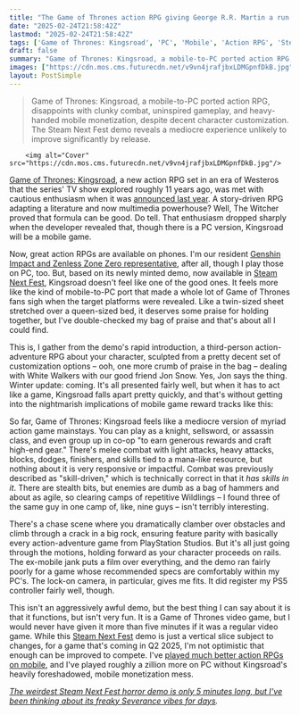 ```yaml
---
title: "The Game of Thrones action RPG giving George R.R. Martin a run for his money on late releases is playable in Steam Next Fest, and I'm afraid it's not very good"
date: "2025-02-24T21:58:42Z"
lastmod: "2025-02-24T21:58:42Z"
tags: ['Game of Thrones: Kingsroad', 'PC', 'Mobile', 'Action RPG', 'Steam Next Fest']
draft: false
summary: "Game of Thrones: Kingsroad, a mobile-to-PC ported action RPG, disappoints with clunky combat, uninspired gameplay, and heavy-handed mobile monetization, despite decent character customization.  The Steam Next Fest demo reveals a mediocre experience unlikely to improve significantly by release."
images: ["https://cdn.mos.cms.futurecdn.net/v9vn4jrafjbxLDMGpnfDkB.jpg"]
layout: PostSimple
---
```

> Game of Thrones: Kingsroad, a mobile-to-PC ported action RPG, disappoints with clunky combat, uninspired gameplay, and heavy-handed mobile monetization, despite decent character customization.  The Steam Next Fest demo reveals a mediocre experience unlikely to improve significantly by release.


        <img alt="Cover" src="https://cdn.mos.cms.futurecdn.net/v9vn4jrafjbxLDMGpnfDkB.jpg"/>
        
[<u>Game of Thrones: Kingsroad</u>](https://store.steampowered.com/app/3183280/Game_of_Thrones_Kingsroad/), a new action RPG set in an era of Westeros that the series' TV show explored roughly 11 years ago, was met with cautious enthusiasm when it was [<u>announced last year</u>](https://www.gamesradar.com/games/rpg/if-you-thought-george-r-r-martin-was-late-with-winds-of-winter-you-wont-be-ready-for-the-game-of-thrones-mobile-spin-off-set-during-a-season-that-aired-10-years-ago/). A story-driven RPG adapting a literature and now multimedia powerhouse? Well, The Witcher proved that formula can be good. Do tell. That enthusiasm dropped sharply when the developer revealed that, though there is a PC version, Kingsroad will be a mobile game.

Now, great action RPGs are available on phones. I'm our resident [<u>Genshin Impact and Zenless Zone Zero representative</u>](https://www.gamesradar.com/games/action-rpg/zenless-zone-zero-is-still-aggressively-horny-but-basically-everything-else-has-changed-and-now-its-a-much-better-action-rpg-with-some-legit-roguelike-sauce/), after all, though I play those on PC, too. But, based on its newly minted demo, now available in [<u>Steam Next Fest</u>](https://www.gamesradar.com/games/steam-next-fest-guide/), Kingsroad doesn't feel like one of the good ones. It feels more like the kind of mobile-to-PC port that made a whole lot of Game of Thrones fans sigh when the target platforms were revealed. Like a twin-sized sheet stretched over a queen-sized bed, it deserves some praise for holding together, but I've double-checked my bag of praise and that's about all I could find.

This is, I gather from the demo's rapid introduction, a third-person action-adventure RPG about your character, sculpted from a pretty decent set of customization options – ooh, one more crumb of praise in the bag – dealing with White Walkers with our good friend Jon Snow. Yes, Jon says the thing. Winter update: coming. It's all presented fairly well, but when it has to act like a game, Kingsroad falls apart pretty quickly, and that's without getting into the nightmarish implications of mobile game reward tracks like this:



So far, Game of Thrones: Kingsroad feels like a mediocre version of myriad action game mainstays. You can play as a knight, sellsword, or assassin class, and even group up in co-op "to earn generous rewards and craft high-end gear." There's melee combat with light attacks, heavy attacks, blocks, dodges, finishers, and skills tied to a mana-like resource, but nothing about it is very responsive or impactful. Combat was previously described as "skill-driven," which is technically correct in that it *has skills in it*. There are stealth bits, but enemies are dumb as a bag of hammers and about as agile, so clearing camps of repetitive Wildlings – I found three of the same guy in one camp of, like, nine guys – isn't terribly interesting.

There's a chase scene where you dramatically clamber over obstacles and climb through a crack in a big rock, ensuring feature parity with basically every action-adventure game from PlayStation Studios. But it's all just going through the motions, holding forward as your character proceeds on rails. The ex-mobile jank puts a film over everything, and the demo ran fairly poorly for a game whose recommended specs are comfortably within my PC's. The lock-on camera, in particular, gives me fits. It did register my PS5 controller fairly well, though.

This isn't an aggressively awful demo, but the best thing I can say about it is that it functions, but isn't very fun. It is a Game of Thrones video game, but I would never have given it more than five minutes if it was a regular video game. While this [Steam Next Fest](https://www.gamesradar.com/tag/steam-next-fest/) demo is just a vertical slice subject to changes, for a game that's coming in Q2 2025, I'm not optimistic that enough can be improved to compete. I've [<u>played much better action RPGs on mobile</u>](https://www.gamesradar.com/the-most-surprising-rpg-of-2024-is-from-the-last-publisher-i-wouldve-expected-and-so-good-i-cant-believe-its-only-dollar10/), and I've played roughly a zillion more on PC without Kingsroad's heavily foreshadowed, mobile monetization mess.

[<u><em>The weirdest Steam Next Fest horror demo is only 5 minutes long, but I've been thinking about its freaky Severance vibes for days</em></u>](https://www.gamesradar.com/games/horror/the-weirdest-steam-next-fest-horror-demo-is-only-5-minutes-long-but-ive-been-thinking-about-its-freaky-severance-vibes-for-days/)*.*
        
